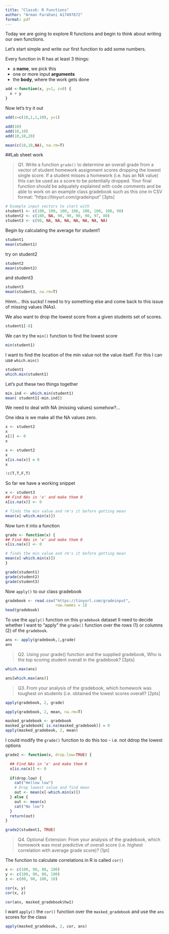 ```yaml
---
title: "Class6: R Functions"
author: "Arman Farahani A17497672"
format: pdf
---
```


Today we are going to explore R functions and begin to think about writing our own functions.

Let's start simple and write our first function to add some numbers.

Every function in R has at least 3 things:

-   a **name**, we pick this
-   one or more input **arguments**
-   the **body**, where the work gets done

```r
add <-function(x, y=1, z=0) {
  x + y
}
```

Now let's try it out

```r
add(x=c(10,1,1,10), y=1)
```

```r
add(10)
add(10,10)
add(10,10,20)
```

```r
mean(c(10,10,NA), na.rm=T)
```

##Lab sheet work

> Q1. Write a function `grade()` to determine an overall grade from a vector of student homework assignment scores dropping the lowest single score. If a student misses a homework (i.e. has an NA value) this can be used as a score to be potentially dropped. Your final function should be adquately explained with code comments and be able to work on an example class gradebook such as this one in CSV format: “https://tinyurl.com/gradeinput” \[3pts\]

```r
# Example input vectors to start with
student1 <- c(100, 100, 100, 100, 100, 100, 100, 90)
student2 <- c(100, NA, 90, 90, 90, 90, 97, 80)
student3 <- c(90, NA, NA, NA, NA, NA, NA, NA)
```

Begin by calculating the average for student1

```r
student1
mean(student1)
```

try on student2

```r
student2
mean(student2)
```

and student3

```r
student3
mean(student3, na.rm=T)
```

Hmm... this sucks! I need to try something else and come back to this issue of missing values (NAs).

We also want to drop the lowest score from a given students set of scores.

```r
student1[-8]
```

We can try the `min()` function to find the lowest score

```r
min(student1)
```

I want to find the location of the min value not the value itself. For this I can use `which.min()`

```r
student1
which.min(student1)
```

Let's put these two things together

```r
min.ind <- which.min(student1)
mean( student1[-min.ind])
```

We need to deal with NA (missing values) somehow?...

One idea is we make all the NA values zero.

```r
x <- student2
x
x[2] <- 0
x
```

```r
x <- student2
x
x[is.na(x)] = 0
x
```

```r
!c(T,T,F,T)
```

So far we have a working snippet

```r
x <- student3
## Find NAs in 'x' and make them 0
x[is.na(x)] <- 0

# finds the min value and rm's it before getting mean
mean(x[-which.min(x)])
```

Now turn it into a function

```r
grade <- function(x) {
## Find NAs in 'x' and make them 0
x[is.na(x)] <- 0

# finds the min value and rm's it before getting mean
mean(x[-which.min(x)])
}
```

```r
grade(student1)
grade(student2)
grade(student3)
```

Now `apply()` to our class gradebook

```r
gradebook <- read.csv("https://tinyurl.com/gradeinput",
                      row.names = 1)
head(gradebook)
```

To use the `apply()` function on this `gradebook` dataset II need to decide whether I want to "apply" the `grade()` function over the rows (1) or columns (2) of the `gradebook`.

```r
ans <- apply(gradebook,1,grade)
ans
```

> Q2. Using your grade() function and the supplied gradebook, Who is the top scoring student overall in the gradebook? \[3pts\]

```r
which.max(ans)

ans[which.max(ans)]
```

> Q3. From your analysis of the gradebook, which homework was toughest on students (i.e. obtained the lowest scores overall? \[2pts\]

```r
apply(gradebook, 2, grade)
```

```r
apply(gradebook, 2, mean, na.rm=T)
```

```r
masked_gradebook <- gradebook
masked_gradebook[ is.na(masked_gradebook)] = 0
apply(masked_gradebook, 2, mean)
```

I could modify the `grade()` function to do this too - i.e. not ddrop the lowest options

```r
grade2 <- function(x, drop.low=TRUE) {

  ## Find NAs in 'x' and make them 0
  x[is.na(x)] <- 0
 
  if(drop.low) {
    cat("Hellow low")
    # Drop lowest value and find mean
    out <- mean(x[-which.min(x)])
  } else {
    out <- mean(x)
    cat("No low")
  }
  return(out)
}
```

```r
grade2(student1, TRUE)
```

> Q4. Optional Extension: From your analysis of the gradebook, which homework was most predictive of overall score (i.e. highest correlation with average grade score)? \[1pt\]

The function to calculate correlations in R is called `cor()`

```r
x <- c(100, 90, 80, 100)
y <- c(100, 90, 80, 100)
z <- c(80, 90, 100, 10)

cor(x, y)
cor(x, z)
```

```r
cor(ans, masked_gradebook$hw1)

```

I want `apply()` the `cor()` function over the `masked_gradebook` and use the `ans` scores for the class

```r
apply(masked_gradebook, 2, cor, ans)
```
